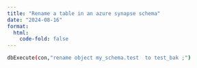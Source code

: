 ```yaml
---
title: "Rename a table in an azure synapse schema"
date: "2024-08-16"
format:
  html:
    code-fold: false
---
```

  
```bash
dbExecute(con,"rename object my_schema.test  to test_bak ;")
```


